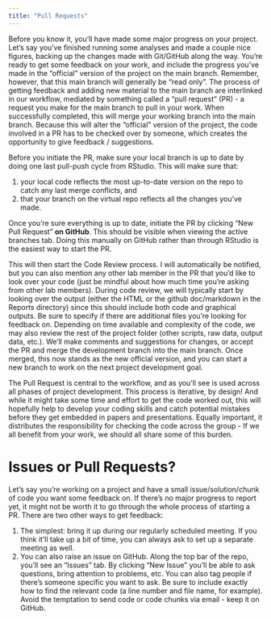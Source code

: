 ```yaml
---
title: "Pull Requests"
---
```


Before you know it, you'll have made some major progress on your project. Let's say you've finished running some analyses and made a couple nice figures, backing up the changes made with Git/GitHub along the way. You're ready to get some feedback on your work, and include the progress you've made in the "official" version of the project on the main branch. Remember, however, that this main branch will generally be "read only". The process of getting feedback and adding new material to the main branch are interlinked in our workflow, mediated by something called a "pull request" (PR) - a request you make for the main branch to pull in your work. When successfully completed, this will merge your working branch into the main branch. Because this will alter the "official" version of the project, the code involved in a PR has to be checked over by someone, which creates the opportunity to give feedback / suggestions.

Before you initiate the PR, make sure your local branch is up to date by doing one last pull-push cycle from RStudio. This will make sure that:

1.  your local code reflects the most up-to-date version on the repo to catch any last merge conflicts, and
2.  that your branch on the virtual repo reflects all the changes you've made.

Once you're sure everything is up to date, initiate the PR by clicking "New Pull Request" **on GitHub**. This should be visible when viewing the active branches tab. Doing this manually on GitHub rather than through RStudio is the easiest way to start the PR.

This will then start the Code Review process. I will automatically be notified, but you can also mention any other lab member in the PR that you'd like to look over your code (just be mindful about how much time you're asking from other lab members). During code review, we will typically start by looking over the output (either the HTML or the github doc/markdown in the Reports directory) since this should include both code and graphical outputs. Be sure to specify if there are additional files you're looking for feedback on. Depending on time available and complexity of the code, we may also review the rest of the project folder (other scripts, raw data, output data, etc.). We'll make comments and suggestions for changes, or accept the PR and merge the development branch into the main branch. Once merged, this now stands as the new official version, and you can start a new branch to work on the next project development goal.

The Pull Request is central to the workflow, and as you'll see is used across all phases of project development. This process is iterative, by design! And while it might take some time and effort to get the code worked out, this will hopefully help to develop your coding skills and catch potential mistakes before they get embedded in papers and presentations. Equally important, it distributes the responsibility for checking the code across the group - If we all benefit from your work, we should all share some of this burden.

# Issues or Pull Requests?

Let's say you're working on a project and have a small issue/solution/chunk of code you want some feedback on. If there's no major progress to report yet, it might not be worth it to go through the whole process of starting a PR. There are two other ways to get feedback:

1.  The simplest: bring it up during our regularly scheduled meeting. If you think it'll take up a bit of time, you can always ask to set up a separate meeting as well.
2.  You can also raise an issue on GitHub. Along the top bar of the repo, you'll see an "Issues" tab. By clicking "New Issue" you'll be able to ask questions, bring attention to problems, etc. You can also tag people if there's someone specific you want to ask. Be sure to include exactly how to find the relevant code (a line number and file name, for example). Avoid the temptation to send code or code chunks via email - keep it on GitHub.

